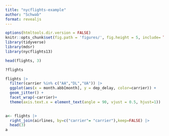 ```yaml
---
title: "nycflights-example"
author: "Schwab"
format: revealjs
---
```


```r
options(htmltools.dir.version = FALSE)
knitr::opts_chunk$set(fig.path = 'figures/', fig.height = 5, include= TRUE)
library(tidyverse)
library(mdsr)
library(nycflights13)
```

```r
head(flights, 3)

```

```r
?flights
```

```r
flights |>
  filter(carrier %in% c("AA","DL","UA")) |> 
  ggplot(aes(x = month.abb[month], y = dep_delay, color=carrier)) +
  geom_jitter() +
  facet_wrap(~carrier)+
  theme(axis.text.x = element_text(angle = 90, vjust = 0.5, hjust=1))
  
```

```r
a<- flights |>
  right_join(airlines, by=c("carrier"= "carrier"),keep=FALSE) |> 
  head(3)
a

```

